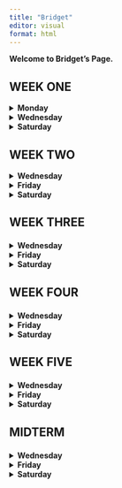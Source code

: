 ```yaml
---
title: "Bridget"
editor: visual
format: html
---
```


**Welcome to Bridget's Page.**

<H2>WEEK ONE</H2>

<details>

<summary><strong>Monday</strong></summary>

**Week 1 submissisions**

## **Monday Excel Tutorial**

In Monday's class, we learned how to identify cells, columns, and rows in an Excel worksheet.

-   **Cells** are the basic unit of Excel where you enter data. Each cell is identified by a unique address combining the column letter and row number.

-   **Columns** are the vertical sets of cells labeled with letters.

-   **Rows** are the horizontal sets of cells labeled with numbers.

Some of the essential Excel functions we learned about are the following:

-   **SUM** is the function that adds all the numbers in a range of cells.

-   **AVERAGE** is the function that calculates the average of numbers in a range.

-   **MAX** is the function that finds the maximum value in a range.

-   **MIN** is the function that finds the minimum value in a range.

The formula for all previous functions is = before the function and a parenthesis containing the cells. Ex: =SUM(A5:B5)

## Basic Functions

Once the Excel worksheet is created and named correctly, we can start cleaning the data so we do not encounter any errors or make sure our visualizations make sense with the information we care about, taking outliers out or NAs. In this case, I removed all NAs in my data set by selecting the dataset, going to Data in the menu bar, choosing a filter, and checking NAs off.

### Scatter Plot

I created a scatter plot by selecting the data, clicking insert in the menu bar, and selecting scatter plot in recommended charts.

![](Scatterplot.png)

### Line Plot

I created a line plot by selecting the data, clicking insert in the menu bar, and selecting line plots in recommended charts.

![](Lineplot.png)

### Bar Chart

I created a bar chart by selecting the data, clicking insert in the menu bar, and selecting bar chart in recommended charts.

![](Barchart.png)

### Pie Chart

I created a pie chart by selecting the data, clicking Insert in the menu bar, and selecting pie charts from the recommended charts.

![](Piechart.png)

### Histogram

I created a Histogram by selecting the data, clicking insert in the menu bar, and selecting Histogram in recommended charts.

![](Histogram.png)

### Conclusion

The best charts to visualize this specific data are scatter plots and line plots. With these charts, we can understand the data and observe all the characteristics in an organized way using color. The other graphs are more complex to understand, and it is challenging to recognize repeated numbers and consider them individually, which makes the chart too broad.

</details>

<details>

<summary><strong>Wednesday</strong></summary>

## Wednesday Example

In Monday's class, we learned how to identify cells, columns, and rows in an Excel worksheet. After completing the airquality example, we selected our own datasets. I chose the attenu dataset, which provides information on earthquake attenuation---how the strength of seismic waves decreases as they travel through the Earth. The Joyner--Boore Attenuation Data includes peak acceleration measurements from various observation stations for 23 California earthquakes. This dataset is commonly used to model how ground acceleration (the shaking during an earthquake) decreases with distance from the epicenter and is affected by the earthquake's magnitude. It's valuable for studying seismic wave behavior and predicting ground motion intensity at different distances from an earthquake. It uses five variables (Event, Magnitude, Station, Distance, and Acceleration) with 182 observations.

-   **Event** is the numeric Event Number.

-   **Mag** is the numeric Moment Magnitude.

-   **Station** is the factor Station Number.

-   **Distance** is the numeric Station-hypocenter distance (km).

-   **Acceleration** is the numeric Peak acceleration (g).

## Basic Functions

Once the Excel worksheet is created and named correctly, we can start cleaning the data so we do not encounter any errors or make sure our visualizations make sense with the information we care about, taking outliers out or NAs. In this case, I removed all NAs in my data set by selecting the dataset, going to Data in the menu bar, choosing a filter, and checking NAs off. I also removed all the numbers that made no sense in a numeric column.

### Variables to be evaluated

I will evaluate **Magnitude** and **Distance** to model how earthquake recordings vary with both the magnitude of the quake and the distance at which it is observed. In other words, how depending on the magnitude people further from the epicenter can still feel it.

### Scatter Plot

![](Scatterplot.png)

In this graph, the X-axis shows earthquake magnitude, ranging from about 4 to 8, while the Y-axis represents the distance from the earthquake epicenter in kilometers, going from 0 to 400. For higher magnitudes, the distances are more dispersed, with some data points reaching distances of 350 km or more. A positive relationship between magnitude and distance is suggested, as larger magnitudes correspond to a wider range of distances, indicating that stronger earthquakes may be detected at stations farther from the epicenter.

### Line Plot

![](Lineplot.png)

In this chart, the X-axis is a sequence of data points associated with magnitude and distance values, while the Y-axis shows values for magnitude (in blue) and distance (in orange). We can observe how the distance fluctuates considerably, with peaks reaching up to 350 km, indicating that some earthquakes are recorded at distant stations, though many are detected closer to the epicenter. The magnitude line remains mostly flat along the bottom, suggesting that the magnitude values show little variation compared to the distance. However, we must consider that earthquake magnitudes above 4 can already cause damage. If we made them individual graphs it would reflect better the magnitude. And ultimately determine that higher magnitudes are felt in further locations. In this plot, the earthquakes seem to have relatively consistent magnitudes, likely within a narrow range, while the distance varies more significantly.

### Bar Chart

![](Barchart.png)

In this chart, the X-axis represents a sequence of data points linked to magnitude and distance values, while the Y-axis displays magnitude (in blue) and distance (in orange). The distance fluctuates significantly, with peaks up to 350 km, indicating that some earthquakes are recorded at distant stations, though many are detected closer to the epicenter. The magnitude line remains mostly flat near the bottom, showing minimal variation in magnitude compared to the distance. However, it's important to note that magnitudes above 4 can still cause damage. Separate graphs for magnitude and distance would better highlight magnitude trends, showing that stronger earthquakes are often felt at greater distances. Overall, this chart reflects relatively consistent earthquake magnitudes, likely within a narrow range, while distances vary more substantially.

### Pie Chart

![](Piechart.png)

The pie chart visually displays the distribution of magnitude and distance values within the data set, with magnitude shown in blue and distance in orange. The largest slice represents distance, indicating it is the most frequent or dominant value. However, pie charts are not well-suited for our analysis, as they make it challenging to compare values and are not ideal for illustrating relationships between variables.

### Histogram

![](Histogram.png)

The histogram above analyzes the distribution of magnitudes across various distance ranges. The X-axis represents these distance ranges, divided into bins, while the Y-axis indicates the frequency of occurrences within each bin. The data reveals a higher frequency of observations in the lower distance ranges, with fewer observations as the distances increase. Most of the observations are concentrated within the first distance range (0.6, 42.6\], suggesting that a significant portion of the data is clustered in this region. The presence of a long tail points to potential outliers or extreme values, which may require further investigation.

## Conclusion

The best charts to visualize this specific data are scatter plots.Line plots and bar charts may be better if we consider the variables individually. With these charts, we can understand the data and observe all the characteristics in an organized way using color. The other graphs are more complex to understand, and it is challenging to recognize repeated numbers and consider them individually, which makes the chart too broad.

</details>

<details>

<summary><strong>Saturday</strong></summary>

### Source

After selecting the dataset from the list provided in class, I entered the link under source, which led me to the epa.gov webpage.

### Finding the Dataset

I scrolled down, and in the website's footer, under connect, I selected the option called Data. EPA data is organized by topic to help users find the necessary information.

The topic I selected is **air**, which goes over **air quality data** from stationary and mobile sources to protect public health and public welfare.

(You may also find the data by searching datasets in the lookup section and selecting "Air Data Air Quality Data Collected at Outdoor Monitors Across the US.")

### Downloading the Data

Once you choose the topic, we go to the "Download Data" section and select "Download Daily Data." Here, you will find a tool that queries daily air quality summary statistics for the criteria pollutants by monitor. You can get data for specific monitors or all monitors in a city, county, or state.

The pollutant I chose was **ozone**, and the year I selected it was 2023. The geographic area is Florida. The cities to be considered are Miami,Fort Lauderdale, and West Palm Beach. Specifically in the Miami-Dade county. I selected All Sites and clicked "Get Data," which downloaded an Excel file.

### About the Dataset (Summary)

The topic I chose is Airquality focused on air pollutant, specifically ozone. Ozone is a harmful gas formed when pollutants from vehicles, industries, and other sources react with sunlight. We will look into the levels in Florida, Miami,Fort Lauderdale, and West Palm Beach. Specifically in the Miami-Dade county. There are 21 variables in this dataset and 710 observations.

-   **Date** refers to the date on which air quality measurements were taken.

-   **Source** refers to the origin or provider of the air quality measurements.

-   **Site ID** represents a unique identifier for a specific monitoring location or station where the air quality measurements are collected.

-   **POC** is the numeric Event Number.

-   **Daily Max 8-hour Ozone Concentration** refers to the highest average ozone concentration measured over an 8-hour period within a single day.

-   **Units** indicates the measurement units used for the various air quality parameters recorded in the dataset.It is measured in parts per million (ppm).

-   **Daily AQI Value** refers to the Air Quality Index (AQI) value calculated for a specific day.The AQI is a numerical scale used to communicate the quality of the air in terms of how it affects health.

-   **Local Site Name** refers to the specific name or designation given to the monitoring location or station where the air quality measurements are taken.

-   **Daily Obs Count** refers to the number of observations or measurements taken for a specific air quality parameter on a given day.

-   **Percent Complete** indicates the proportion of data that is available and valid for a given parameter or time period compared to the total amount of expected data.

-   **AQS Parameter code** is a unique identifier used by the Air Quality System (AQS) to categorize and specify different air quality parameters measured in the dataset.

-   **AQS Parameter Description** it provides a textual description of the air quality parameter associated with a specific AQS Parameter Code.

-   **Method Code** refers to a unique identifier assigned to a specific method or technique used for measuring an air quality parameter.

-   **CBSA Code** it stands for Core Based Statistical Area Code. It is a unique identifier used in the United States to designate specific geographic areas defined by the U.S. Office of Management and Budget (OMB) for statistical purposes.

-   **CBSA Name** refers to the descriptive name of a Core Based Statistical Area (CBSA).

-   **State FIPS Code** i is a numeric code assigned to each U.S. state and federal district by the Federal Information Processing Standards (FIPS).

-   **State** refers to the U.S. state or jurisdiction where the air quality measurements were collected.

-   **County FIPS Code** it is a numeric code assigned to each county or equivalent jurisdiction within a state by the Federal Information Processing Standards (FIPS).

-   **County** refers to the specific county or equivalent administrative region where the air quality measurements were taken.

-   **Site Latitude** refers to the geographical latitude coordinate of the monitoring site.

-   **Site Longitude** refers to the geographical longitude coordinate of the monitoring site.

### Cleaning Data

I went over the Excel document and did not observe any NA values. I did however, encounter some blank cells in the Method Code. All the cells had the number 47 but I chose to delete those that did not have any method listed since I did not want to assume.

I removed all NAs in my data set by selecting the dataset, going to Data in the menu bar, choosing a filter, and checking NAs off.

### Variables to evaluate

The variables I will consider are Daily AQI Value and Local Site Name. Our goal is to analyze the air quality by location.

### Scatter Plot

### Line Plot

### Bar Chart

### Pie Chart

### Histogram

## Conclusion

</details>

<H2>WEEK TWO</H2>

<details>

<summary><strong>Wednesday</strong></summary>

PLACE TEXT HERE

</details>

<details>

<summary><strong>Friday</strong></summary>

### Dataset

In today's class we continued to use the airquiality dataset which measures the air quality measurements in New York daily as of May to September 1973. These are only the summer months. The source is the New York State Department of Conservation (ozone data) and the National Weather Service (meteorological data).It has 6 variables (Ozone, Solar, Wind, Temperature, Month, Day) and 153 observations.

### Chosen Variables

The two variables I will analyze are Ozone and Temperature. The ozone variable measures the ozone levels in parts per billion from 1300 to 1500 hours at Roosevelt . The temperature is the maximum daily temperature in degrees Fahrenheit at La Guardia Airport. We want to evaluate if higher temperatures affect the ozone levels.

## Scatter Plot

![](Ozonescatter.png)

In this scatter plot, we evaluate ozone and temperature. Ozone is on the X-axis, which represents the ozone levels per billion. Temperature is on the Y-axis, and the values are in degrees Fahrenheit. We can observe an upward trend as ozone levels and temperature increase. However, most of the data points are located in clusters between 0 and 80 for ozone and between 60 and 100 for temperature. We find a couple of outliers beyond 120 ppb of ozone, but they are scattered and very few. This suggests that the higher the temperature, the higher the ozone levels are.

## Histogram

![](Ozonehist.png)

The previous histogram evaluates the ozone levels and how frequently different ranges of ozone values appear in the dataset. The X-axis is the ozone ranges divided into bins. The Y-axis shows the count (frequency) at which they occur. The graph shows that most ozone readings fall in the lowest bin (1,25), with almost 50 occurrences. The second largest group is (25,49). We may conclude that lower ozone levels are more common in the dataset (or in New York). Higher ozone levels are rare.

## Pivot Table 1

![](Pivot1.png)

This pivot table analyzes the average temperature and average ozone levels per day of the month. The temperature values range from approximately 70° to 84°, while ozone levels vary from 12 to 97. The first few days of the month appear to have the highest temperatures. Ozone levels exhibit more significant fluctuations compared to temperature. This suggests that ozone concentrations are more influenced by factors other than simple seasonal patterns.

## Pivot Table 2

![](Pivot2.png)

Here, we have a pivot table with ozone levels on the row label and average temperature on the column section. We are looking into the average temperature in the different groups of ozone levels. I made the groups by selecting the desired range, right-clicking, and selecting the group. Group 1 has (1,24) ozone level, and Group 2 has (27,50), Group 3 (52,76), Group 4 (77,97), and Group 5 (108,168). We can observe the temperature correlation whenever the ozone levels are from 1 to 25 and so on. The table shows us that the average temperature is higher in the (77,97) range.

## Pivot Table 3

![](Pivot3.png)

The previous pivot table is looking into the corresponding maximum of ozone levels and temperature given each month we are considering. the months are form May to September which are summer months. We observe that August had the highest ozone levels with 168 levels per billion and also the highest temperatures with 97 degrees Fahrenheit.

## Pivot Table 4

![](Pivot4.png)

The previous pivot table is looking into the corresponding minimum of ozone levels and temperature given each month we are considering. the months are form May to September which are summer months. We observe that May had the lowest ozone levels with 1 level per billion and also the lowest temperatures with 56 degrees Fahrenheit.

## Pivot Table 5

![](Pivot5.png)

This pivot table analyzes the relationship between wind speed and temperature to explore potential correlations. Wind speeds range from around 1.7 to 20.7 units, while temperatures vary between 57° and 94°, indicating substantial fluctuation across different wind speeds. A general pattern suggests that temperatures tend to decrease as wind speeds rise. However, exceptions to this trend imply that other factors may also impact temperature.

</details>

<details>

<summary><strong>Saturday</strong></summary>

## Midterm Dataset

### Source

After selecting the dataset from the list provided in class, I entered the link under source, which led me to the epa.gov webpage.

### Finding the Dataset

I scrolled down, and in the website's footer, under connect, I selected the option called Data. EPA data is organized by topic to help users find the necessary information.

The topic I selected is **air**, which goes over **air quality data** from stationary and mobile sources to protect public health and public welfare.

(You may also find the data by searching datasets in the lookup section and selecting "Air Data Air Quality Data Collected at Outdoor Monitors Across the US.")

### Downloading the Data

Once you choose the topic, we go to the "Download Data" section and select "Download Daily Data." Here, you will find a tool that queries daily air quality summary statistics for the criteria pollutants by monitor. You can get data for specific monitors or all monitors in a city, county, or state.

The pollutant I chose was **ozone**, and the year I selected it was 2023. The geographic area is Florida. The cities to be considered are Miami,Fort Lauderdale, and West Palm Beach. Specifically in the Miami-Dade county. I selected All Sites and clicked "Get Data," which downloaded an Excel file.

### About the Dataset (Summary)

The topic I chose is Airquality focused on air pollutant, specifically ozone. Ozone is a harmful gas formed when pollutants from vehicles, industries, and other sources react with sunlight. We will look into the levels in Florida, Miami,Fort Lauderdale, and West Palm Beach. Specifically in the Miami-Dade county. There are 21 variables in this dataset and 710 observations.

-   **Date** refers to the date on which air quality measurements were taken.

-   **Source** refers to the origin or provider of the air quality measurements.

-   **Site ID** represents a unique identifier for a specific monitoring location or station where the air quality measurements are collected.

-   **POC** is the numeric Event Number.

-   **Daily Max 8-hour Ozone Concentration** refers to the highest average ozone concentration measured over an 8-hour period within a single day.

-   **Units** indicates the measurement units used for the various air quality parameters recorded in the dataset.It is measured in parts per million (ppm).

-   **Daily AQI Value** refers to the Air Quality Index (AQI) value calculated for a specific day.The AQI is a numerical scale used to communicate the quality of the air in terms of how it affects health.

-   **Local Site Name** refers to the specific name or designation given to the monitoring location or station where the air quality measurements are taken.

-   **Daily Obs Count** refers to the number of observations or measurements taken for a specific air quality parameter on a given day.

-   **Percent Complete** indicates the proportion of data that is available and valid for a given parameter or time period compared to the total amount of expected data.

-   **AQS Parameter code** is a unique identifier used by the Air Quality System (AQS) to categorize and specify different air quality parameters measured in the dataset.

-   **AQS Parameter Description** it provides a textual description of the air quality parameter associated with a specific AQS Parameter Code.

-   **Method Code** refers to a unique identifier assigned to a specific method or technique used for measuring an air quality parameter.

-   **CBSA Code** it stands for Core Based Statistical Area Code. It is a unique identifier used in the United States to designate specific geographic areas defined by the U.S. Office of Management and Budget (OMB) for statistical purposes.

-   **CBSA Name** refers to the descriptive name of a Core Based Statistical Area (CBSA).

-   **State FIPS Code** i is a numeric code assigned to each U.S. state and federal district by the Federal Information Processing Standards (FIPS).

-   **State** refers to the U.S. state or jurisdiction where the air quality measurements were collected.

-   **County FIPS Code** it is a numeric code assigned to each county or equivalent jurisdiction within a state by the Federal Information Processing Standards (FIPS).

-   **County** refers to the specific county or equivalent administrative region where the air quality measurements were taken.

-   **Site Latitude** refers to the geographical latitude coordinate of the monitoring site.

-   **Site Longitude** refers to the geographical longitude coordinate of the monitoring site.

### Cleaning Data

I went over the Excel document and did not observe any NA values. I did however, encounter some blank cells in the Method Code. All the cells had the number 47 but I chose to delete those that did not have any method listed since I did not want to assume.

I removed all NAs in my data set by selecting the dataset, going to Data in the menu bar, choosing a filter, and checking NAs off.

### Variables to evaluate

The variables I will consider are Daily AQI Value and Local Site Name. Our goal is to analyze the air quality by location.

### Scatter Plot

### Line Plot

### Bar Chart

### Pie Chart

### Histogram

## Conclusion

</details>

<h2>

WEEK THREE

</H2>

<details>

<summary><strong>Wednesday</strong></summary>

## Attenu

The dataset that I will be using is Attenu (Attenuation). It provides information on earthquake attenuation---how the strength of seismic waves decreases as they travel through the Earth. The Joyner--Boore Attenuation Data includes peak acceleration measurements from various observation stations for 23 California earthquakes. This dataset is commonly used to model how ground acceleration (the shaking during an earthquake) decreases with distance from the epicenter and is affected by the earthquake's magnitude. It's valuable for studying seismic wave behavior and predicting ground motion intensity at different distances from an earthquake. It uses five variables (Event, Magnitude, Station, Distance, and Acceleration) with 182 observations.

## Tableau

I went to the Tableau public access website and created an account to access Tableau. On the top left, I went to create and select web authoring. There, I uploaded my file (dataset).

An advantage to this dataset is that I can understand all its data. Using Tableau, I could graph the significance and correlation of variables like magnitude and acceleration in each location and use colors to better tell that story.

## Dashboard

To create a dashboard in Tableau, I followed these steps:

1.  Build and Customize the Graphs: I began by creating an initial graph. I duplicated it once it met my requirements to save time and modified the variables or graph type to suit my analysis. To enhance customization, I used Tableau's options to drag variables into elements such as size, color, or shape. If I was unsure which graph type to use, Tableau's "Show Me" feature offered a range of suggestions for visualizing the data effectively.I used filters and parameters in cases where the graphs were too long.

2.  Set Columns and Rows: When building the graphs, I placed string (categorical) values in the columns and numerical values in the rows. This arrangement helped structure the data to tell a clear and coherent story. I always double-checked that the information was logically presented and visually meaningful.

3.  Repeat for Multiple Graphs: I repeated the process, creating at least four visualizations to gain a well-rounded data perspective. This ensured that my dashboard displayed diverse insights.

4.  Create the Dashboard: Once all my visualizations were ready, I clicked the dashboard button next to the sheet number to start building the dashboard. I customized its size by adjusting the height and width to match the desired layout.

5.  Organize the Sheets: I dragged each graph sheet into the dashboard workspace, carefully arranging and organizing them into a clear, easy-to-navigate structure. I made sure the layout was logical and visually appealing.

6.  Publish and Share: I published the dashboard once I was satisfied with the final design. After publishing it, I clicked the "Share" button and copied the link to distribute or present the dashboard to others.

The types of charts I used are bubble chart, bar chart, scatter plot, and line graph.

## Link

<https://public.tableau.com/views/Dashboard1_17262867723790/Dashboard1?:language=en-US&publish=yes&:sid=&:redirect=auth&:display_count=n&:origin=viz_share_link>

</details>

<details>

<summary><strong>Friday</strong></summary>

PLACE TEXT HERE

</details>

<details>

<summary><strong>Saturday</strong></summary>

<h3>Midterm Dashboard</h3>

## Dataset

This dataset is about Airquality focused on air pollutants, specifically ozone. Ozone is a harmful gas formed when pollutants from vehicles, industries, and other sources react with sunlight. We will look into the levels in Florida, Miami,Fort Lauderdale, and West Palm Beach. Specifically in the Miami-Dade county. The source is the EDA website and the year we are focusing in is 2023. There are 21 variables in this dataset and 710 observations. The variables are Date, Source, Site ID, POC, Daily Max 8-hour Ozone Concentration, Units, Daily AQI Value, Local Site Name, Daily Obs Count, Percent Complete, AQS Parameter code, AQS Parameter Description, Method Code, CBSA Code, CBSA Name, State FIPS Code, State, County FIPS Code, County, Site Latitude, and Site Longitude.

## Tableau

I went to Tableau's public access website and created an account to access Tableau. On the top left, I went to create and select web authoring. There, I uploaded my file (dataset).

Tableau recognized that my data set had locations, so I could play around with maps and geographic locations, which was really fun.

It was a little hard to continue using the variables that I had previously used in the past weeks, so I had to opt for others, which still told me valuable information about the dataset. The option "show me more" was also very useful in making the graphs.

## Dashboard

To create a dashboard in Tableau, I followed these steps:

1.  Build and customize the graphs: I started by creating a graph. Once I was satisfied with the first one, I duplicated it, modified the variables, and adjusted the graph type to suit my needs. I dragged the variables into elements like size, color, or shape for further customization. When unsure about the best graph type to use, Tableau provides suggestions through the "Show Me" feature, which offers additional visualization options. I used filters and parameters in cases where the graphs were too long.

2.  Use columns and rows: When setting up the graph, I tried placing string (categorical) values in the columns and numerical values in the rows. This layout often helps to ensure the visualization tells a coherent story. I then check if the data makes sense, both visually and contextually.

3.  Repeat for multiple graphs: After completing one graph, I repeated the process to create at least four different visualizations. This provided a diverse set of insights for the dashboard.

4.  Create the dashboard: Once all my graphs were ready, I clicked the dashboard button located next to the sheet number. In this view, you can adjust the height and width of your dashboard to your desired dimensions.

5.  Drag and Organize Sheets: I dragged the sheets with graphs into the dashboard workspace. Then, I arrange and organize them to create a clean, logical layout.

6.  Publish and Share: I published the dashboard when I was happy with the final design. After publishing, I clicked the "Share" button and copied the provided link to distribute my work.

The types of charts I used are map, scatter plot, bar chart, and area chart.

## Link

<https://public.tableau.com/views/MidtermDashboard_17262890293270/Dashboard1?:language=en-US&:sid=&:redirect=auth&:display_count=n&:origin=viz_share_link>

</details>

<h2>

WEEK FOUR

</H2>

<details>

<summary><strong>Wednesday</strong></summary>

INSERT TEXT HERE

</details>

<details>

<summary><strong>Friday</strong></summary>

## Jupyter Lab Work

We learnt Visualization using Python today. For more details please refer to my Jupyter note by clicking the below link.

[Tut2_Python_Jaen_092024.ipynb](Tut2_Python_Jaen_092024.ipynb).

</details>

<details>

<summary><strong>Saturday</strong></summary>

INSERT TEXT HERE

</details>

<h2>

WEEK FIVE

</H2>

<details>

<summary><strong>Wednesday</strong></summary>

[Tut3_Python_Jaen.ipynb](Tut3_Python_Jaen.ipynb).

</details>

<details>

<summary><strong>Friday</strong></summary>

[Tut4_Python_Plotnine_Jaen.ipynb](Tut4_Python_Plotnine_Jaen.ipynb).

</details>

<details>

<summary><strong>Saturday</strong></summary>

INSERT TEXT HERE

</details>

<h2>

MIDTERM

</H2>

<details>

<summary><strong>Wednesday</strong></summary>

</details>

<details>

<summary><strong>Friday</strong></summary>

</details>

<details>

<summary><strong>Saturday</strong></summary>

INSERT TEXT HERE

</details>
